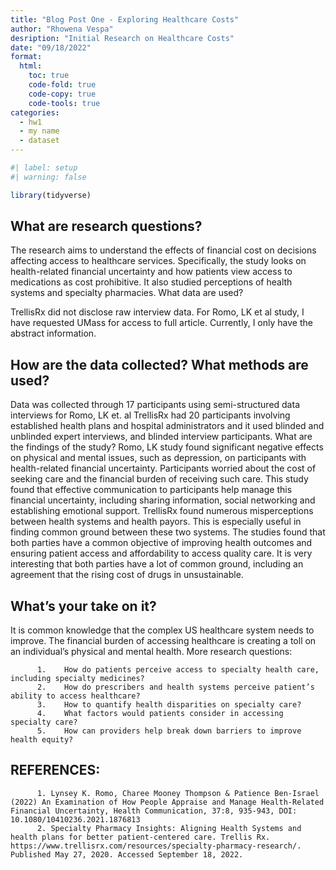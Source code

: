 ```yaml
---
title: "Blog Post One - Exploring Healthcare Costs"
author: "Rhowena Vespa"
desription: "Initial Research on Healthcare Costs"
date: "09/18/2022"
format:
  html:
    toc: true
    code-fold: true
    code-copy: true
    code-tools: true
categories:
  - hw1
  - my name
  - dataset
---
```


```r
#| label: setup
#| warning: false

library(tidyverse)


```



## What are research questions?
The research aims to understand the effects of financial cost on decisions affecting access to healthcare services. Specifically, the study looks on health-related financial uncertainty and how patients view access to medications as cost prohibitive. It also studied perceptions of health systems and specialty pharmacies.
What data are used? 

TrellisRx did not disclose raw interview data. For Romo, LK et al study, I have requested UMass for access to full article. Currently, I only have the abstract information.


## How are the data collected? What methods are used?
Data was collected through 17 participants using semi-structured data interviews for Romo, LK et. al 
TrellisRx had 20 participants involving established health plans and hospital administrators and it used blinded and unblinded expert interviews, and blinded interview participants.
What are the findings of the study?
Romo, LK study found significant negative effects on physical and mental issues, such as depression, on participants with health-related financial uncertainty. Participants worried about the cost of seeking care and the financial burden of receiving such care.  This study found that effective communication to participants help manage this financial uncertainty, including sharing information, social networking and establishing emotional support.
TrellisRx found numerous misperceptions between health systems and health payors. This is especially useful in finding common ground between these two systems. The studies found that both parties have a common objective of improving health outcomes and ensuring patient access and affordability to access quality care. It is very interesting that both parties have a lot of common ground, including an agreement that the rising cost of drugs in unsustainable. 


## What's your take on it?
It is common knowledge that the complex US healthcare system needs to improve. The financial burden of accessing healthcare is creating a toll on an individual’s physical and mental health. 
More research questions:

          1.	How do patients perceive access to specialty health care, including specialty medicines?
          2.	How do prescribers and health systems perceive patient’s ability to access healthcare?
          3.	How to quantify health disparities on specialty care? 
          4.	What factors would patients consider in accessing specialty care?
          5.	How can providers help break down barriers to improve health equity?

## REFERENCES:

          1. Lynsey K. Romo, Charee Mooney Thompson & Patience Ben-Israel (2022) An Examination of How People Appraise and Manage Health-Related Financial Uncertainty, Health Communication, 37:8, 935-943, DOI: 10.1080/10410236.2021.1876813
          2. Specialty Pharmacy Insights: Aligning Health Systems and health plans for better patient-centered care. Trellis Rx. https://www.trellisrx.com/resources/specialty-pharmacy-research/. Published May 27, 2020. Accessed September 18, 2022. 


